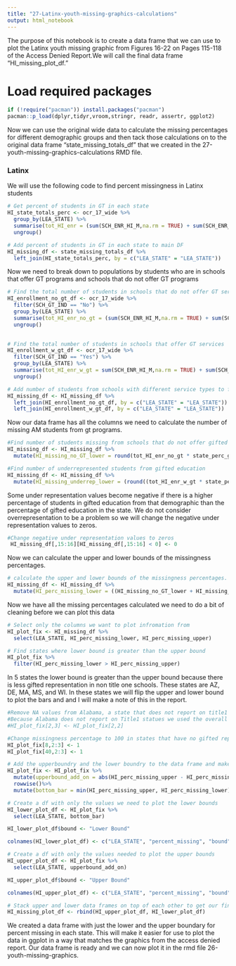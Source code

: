 ---
title: "27-Latinx-youth-missing-graphics-calculations"
output: html_notebook
---

The purpose of this notebook is to create a data frame that we can use to plot the Latinx youth missing graphic from Figures 16-22 on Pages 115-118 of the Access Denied Report.We will call the final data frame "HI_missing_plot_df."

# Load required packages

```{r}
if (!require("pacman")) install.packages("pacman")
pacman::p_load(dplyr,tidyr,vroom,stringr, readr, assertr, ggplot2)
```

Now we can use the original wide data to calculate the missing percentages for different demographic groups and then tack those calculations on to the original data frame "state_missing_totals_df" that we created in the 27-youth-missing-graphics-calculations RMD file.

### Latinx

We will use the following code to find percent missingness in Latinx students

```{r}
# Get percent of students in GT in each state
HI_state_totals_perc <- ocr_17_wide %>%
  group_by(LEA_STATE) %>%
  summarise(tot_HI_enr = (sum(SCH_ENR_HI_M,na.rm = TRUE) + sum(SCH_ENR_HI_F,na.rm = TRUE)), tot_HI_gt_enr = (sum(SCH_GTENR_HI_M,na.rm = TRUE) + sum(SCH_GTENR_HI_F,na.rm = TRUE)), state_HI_perc_gt = (sum(SCH_GTENR_HI_M,na.rm = TRUE) + sum(SCH_GTENR_HI_F,na.rm = TRUE))/(sum(SCH_ENR_HI_M,na.rm = TRUE) + sum(SCH_ENR_HI_F,na.rm = TRUE))) %>%
  ungroup()
```

```{r}
# Add percent of students in GT in each state to main DF
HI_missing_df <- state_missing_totals_df %>%
  left_join(HI_state_totals_perc, by = c("LEA_STATE" = "LEA_STATE"))
```

Now we need to break down to populations by students who are in schools that offer GT programs and schools that do not offer GT programs

```{r}
# Find the total number of students in schools that do not offer GT services
HI_enrollment_no_gt_df <- ocr_17_wide %>%
  filter(SCH_GT_IND == "No") %>%
  group_by(LEA_STATE) %>%
  summarise(tot_HI_enr_no_gt = (sum(SCH_ENR_HI_M,na.rm = TRUE) + sum(SCH_ENR_HI_F,na.rm = TRUE))) %>%
  ungroup()
  
```

```{r}
# Find the total number of students in schools that offer GT services
HI_enrollment_w_gt_df <- ocr_17_wide %>%
  filter(SCH_GT_IND == "Yes") %>%
  group_by(LEA_STATE) %>%
  summarise(tot_HI_enr_w_gt = sum(SCH_ENR_HI_M,na.rm = TRUE) + sum(SCH_ENR_HI_F,na.rm = TRUE)) %>%
  ungroup()
```

```{r}
# Add number of students from schools with different service types to full DF
HI_missing_df <- HI_missing_df %>%
  left_join(HI_enrollment_no_gt_df, by = c("LEA_STATE" = "LEA_STATE")) %>%
  left_join(HI_enrollment_w_gt_df, by = c("LEA_STATE" = "LEA_STATE"))

```

Now our data frame has all the columns we need to calculate the number of missing AM students from gt programs.

```{r}
#Find number of students missing from schools that do not offer gifted education
HI_missing_df <- HI_missing_df %>%
  mutate(HI_missing_no_GT_lower = round(tot_HI_enr_no_gt * state_perc_gt), HI_missing_no_GT_upper = round(tot_HI_enr_no_gt * state_nonT1_perc_gt))
```

```{r}
#Find number of underrepresented students from gifted education
HI_missing_df <- HI_missing_df %>%
  mutate(HI_missing_underrep_lower = (round((tot_HI_enr_w_gt * state_perc_gt)) - tot_HI_gt_enr), HI_missing_underrep_upper = (round(tot_HI_enr_w_gt * state_nonT1_perc_gt) - tot_HI_gt_enr))
```

Some under representation values become negative if there is a higher percentage of students in gifted education from that demographic than the percentage of gifted education in the state. We do not consider overrepresentation to be a problem so we will change the negative under representation values to zeros. 

```{r}
#Change negative under representation values to zeros
 HI_missing_df[,15:16][HI_missing_df[,15:16] < 0] <- 0
```

Now we can calculate the upper and lower bounds of the missingness percentages. 

```{r}
# calculate the upper and lower bounds of the missingness percentages.
HI_missing_df <- HI_missing_df %>%
  mutate(HI_perc_missing_lower = ((HI_missing_no_GT_lower + HI_missing_underrep_lower)/(tot_HI_gt_enr + HI_missing_no_GT_lower + HI_missing_underrep_lower)), HI_perc_missing_upper = ((HI_missing_no_GT_upper + HI_missing_underrep_upper)/(tot_HI_gt_enr + HI_missing_no_GT_upper + HI_missing_underrep_upper)))
```

Now we have all the missing percentages calculated we need to do a bit of cleaning before we can plot this data

```{r}
# Select only the columns we want to plot infromation from
HI_plot_fix <- HI_missing_df %>%
  select(LEA_STATE, HI_perc_missing_lower, HI_perc_missing_upper)
```

```{r}
# Find states where lower bound is greater than the upper bound
HI_plot_fix %>%
  filter(HI_perc_missing_lower > HI_perc_missing_upper)
```

In 5 states the lower bound is greater than the upper bound because there is less gifted representation in non title one schools. These states are AZ, DE, MA, MS, and WI. In these states we will flip the upper and lower bound to plot the bars and and I will make a note of this in the report. 

```{r}
#Remove NA values from Alabama, a state that does not report on title1 status which resulted in NA values in the calculations
#Because Alabama does not report on Title1 statues we used the overall percentage for both values
#HI_plot_fix[2,3] <- HI_plot_fix[2,2]

#Change missingness percentage to 100 in states that have no gifted representation at all
HI_plot_fix[8,2:3] <- 1
HI_plot_fix[40,2:3] <- 1
```

```{r}
# Add the upperboundry and the lower boundry to the data frame and make sure the missing percentage mins and maxs are the upper and lower boundries
HI_plot_fix <- HI_plot_fix %>%
  mutate(upperbound_add_on = abs(HI_perc_missing_upper - HI_perc_missing_lower))%>%
  rowwise()%>%
  mutate(bottom_bar = min(HI_perc_missing_upper, HI_perc_missing_lower), top_bar = max(HI_perc_missing_upper, HI_perc_missing_lower))
```

```{r}
# Create a df with only the values we need to plot the lower bounds
HI_lower_plot_df <- HI_plot_fix %>%
  select(LEA_STATE, bottom_bar)

HI_lower_plot_df$bound <- "Lower Bound"

colnames(HI_lower_plot_df) <- c("LEA_STATE", "percent_missing", "bound")
```

```{r}
# Create a df with only the values needed to plot the upper bounds
HI_upper_plot_df <- HI_plot_fix %>%
  select(LEA_STATE, upperbound_add_on)

HI_upper_plot_df$bound <- "Upper Bound"

colnames(HI_upper_plot_df) <- c("LEA_STATE", "percent_missing", "bound")
```

```{r}
# Stack upper and lower data frames on top of each other to get our final data frame for plotting. 
HI_missing_plot_df <- rbind(HI_upper_plot_df, HI_lower_plot_df)
```

We created a data frame with just the lower and the upper boundary for percent missing in each state. This will make it easier for use to plot the data in ggplot in a way that matches the graphics from the access denied report. Our data frame is ready and we can now plot it in the rmd file 26-youth-missing-graphics.



